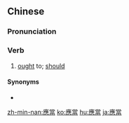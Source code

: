 {{also|应当}}
==Chinese==
{{zh-forms|s=应当}}

===Pronunciation===
{{zh-pron
|m=yīngdāng
|c=jing1 dong1
|h=pfs=yin-tông
|mn=èng-tong
|cat=v
}}

===Verb===
{{zh-verb}}

# [[ought]] to; [[should]] {{gloss|used as an auxiliary verb}}

====Synonyms====
* {{zh-l|應該}}

{{zh-cat|Elementary}}

[[zh-min-nan:應當]]
[[ko:應當]]
[[hu:應當]]
[[ja:應當]]